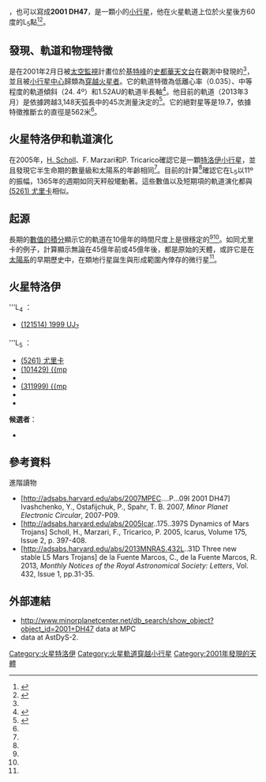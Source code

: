 {{DISPLAYTITLE:{{mp|2001 DH|47}}}}
{{Infobox planet
| bgcolour=#FFFFC0
| name={{mp|2001 DH|47}}
| discovery=yes
| discoverer=[[太空監視|太空監視]]
| discovered= 2001年2月1日
| mp_name={{mp|2001 DH|47}}
| alt_names=
| mp_category={{mpcat|Martian L5|125}}
| epoch= 2013年4月18日 ([[儒略日|JD]] 2456400.5)
| aphelion=1.5766735 [[天文單位|AU]]
| perihelion=1.4708553 AU
| semimajor=1.5237644 AU
| eccentricity=0.0347226
| period= 1.88 [[年|yr]]
| avg_speed=
| inclination=24.39962[[度|°]]
| asc_node=147.42910°
| mean_anomaly=158.33828°
| arg_peri=17.59104°
| physical_characteristics=yes
| dimensions=562 m
| mass=
| density=
| surface_grav=
| escape_velocity=
| sidereal_day=
| albedo=0.5-0.05 （假設）
| single_temperature=
| spectral_type=
| abs_magnitude=19.7
}}
'''{{mp|2001 DH|47}}'''，也可以寫成'''2001 DH47'''，是一顆小的[[小行星|小行星]]，他在火星軌道上位於火星後方60度的L<sub>5</sub>點<ref name=first>{{Cite web |url=http://adsabs.harvard.edu/abs/2005Icar..175..397S |title=Dynamics of Mars Trojans |accessdate=2013-09-25 |archive-date=2018-12-14 |archive-url=https://web.archive.org/web/20181214090225/http://adsabs.harvard.edu/abs/2005Icar..175..397S |dead-url=no }}</ref><ref name=dynamics>{{Cite journal|title=Three new stable L5 Mars Trojans|first1=C.|last1=de la Fuente Marcos|last2=de la Fuente Marcos|first2=R.|date=April 2013|journal=[[Monthly_Notices_of_the_Royal_Astronomical_Society|Monthly Notices of the Royal Astronomical Society: Letters]]|volume=432|issue=1|pages=L31-L35|doi=10.1093/mnrasl/slt028|url=http://adsabs.harvard.edu/abs/2013MNRAS.432L..31D|arxiv=1303.0124|bibcode=2013MNRAS.432L..31D|access-date=2013-09-25|archive-date=2018-12-14|archive-url=https://web.archive.org/web/20181214103610/http://adsabs.harvard.edu/abs/2013MNRAS.432L..31D|dead-url=no}}</ref>。

== 發現、軌道和物理特徵 ==
{{mp|2001 DH|47}}是在2001年2月日被[[太空監視|太空監視]]計畫位於[[基特峰|基特峰]]的[[史都華天文台|史都華天文台]]在觀測中發現的<ref name=mpc/>，並且被[[小行星中心|小行星中心]]歸類為[[火星軌道穿越小行星|穿越火星者]]。它的軌道特徵為低離心率（0.035）、中等程度的軌道傾斜（24. 4º）和1.52AU的軌道半長軸<ref name=mpc>{{Cite web |url=http://www.minorplanetcenter.net/db_search/show_object?object_id=2001+DH47&commit=Show |title=MPC data on 2001 DH47 |accessdate=2013-09-25 |archive-date=2013-10-02 |archive-url=https://web.archive.org/web/20131002064755/http://www.minorplanetcenter.net/db_search/show_object?object_id=2001+DH47&commit=Show |dead-url=no }}</ref>。他目前的軌道（2013年3月）是依據跨越3,148天弧長中的45次測量決定的<ref name=jpl>{{Cite web |url=http://ssd.jpl.nasa.gov/sbdb.cgi?sstr=2001%20DH47;orb=0;cov=0;log=0;cad=0#elem |title=JPL's Solar System Dynamics data on 2001 DH47 |accessdate=2013-09-25 |archive-date=2019-08-21 |archive-url=https://web.archive.org/web/20190821160529/https://ssd.jpl.nasa.gov/sbdb.cgi?sstr=2001#elem |dead-url=no }}</ref>。它的絕對星等是19.7，依據特徵推斷ㄊ的直徑是562米<ref name=jpl/>。

== 火星特洛伊和軌道演化 ==
在2005年，[[Hans_Scholl_(天文學家)|H. Scholl]]、F. Marzari和P. Tricarico確認它是一顆[[火星特洛伊|特洛伊小行星]]，並且發現它半生命期的數量級和太陽系的年齡相同<ref name=first/>。目前的計算<ref name=dynamics/>確認它在L<sub>5</sub>以11º的振幅，1365年的週期如同天秤般矲動著。這些數值以及短期項的軌道演化都與[[小行星5261|(5261) 尤里卡]]相似。

== 起源 ==
長期的[[數值積分|數值的積分]]顯示它的軌道在10億年的時間尺度上是很穩定的<ref name=first/><ref name=dynamics/>。如同尤里卡的例子，計算顯示無論在45億年前或45億年後，都是原始的天體，或許它是在[[太陽系|太陽系]]的早期歷史中，在類地行星誕生與形成範圍內倖存的微行星<ref name=dynamics/>。

== 火星特洛伊 ==
'''L<sub>4</sub> ：
* [[小行星121514|(121514) 1999 UJ<sub>7</sub>]]
'''L<sub>5</sub> ：
* [[小行星5261|(5261) 尤里卡]]
* [[小行星101429|(101429) {{mp]]
* {{mpl|2001 DH|47}}
* [[小行星311999|(311999) {{mp]] 
* {{mpl|2011 SC|191}}
* {{mpl|2011 UN|63}}
'''候選者'''：
* {{mpl|2011 SL|25}}

== 參考資料 ==
<references/>

;進階讀物
* [http://adsabs.harvard.edu/abs/2007MPEC....P...09I 2001 DH47] Ivashchenko, Y., Ostafijchuk, P., Spahr, T. B. 2007, ''Minor Planet Electronic Circular'', 2007-P09.
*[http://adsabs.harvard.edu/abs/2005Icar..175..397S Dynamics of Mars Trojans]{{Wayback|url=http://adsabs.harvard.edu/abs/2005Icar..175..397S |date=20181214090225 }} Scholl, H., Marzari, F., Tricarico, P. 2005, Icarus, Volume 175, Issue 2, p. 397-408. 
*[http://adsabs.harvard.edu/abs/2013MNRAS.432L..31D Three new stable L5 Mars Trojans]{{Wayback|url=http://adsabs.harvard.edu/abs/2013MNRAS.432L..31D |date=20181214103610 }} de la Fuente Marcos, C., de la Fuente Marcos, R. 2013, ''Monthly Notices of the Royal Astronomical Society: Letters'', Vol. 432, Issue 1, pp.31-35.

== 外部連結 ==
* http://www.minorplanetcenter.net/db_search/show_object?object_id=2001+DH47{{Wayback|url=http://www.minorplanetcenter.net/db_search/show_object?object_id=2001+DH47 |date=20131002064855 }} data at MPC
* [http://hamilton.dm.unipi.it/astdys2/index.php?pc=1.1.0&n=2011+SC191 {{mp|2001 DH|47}}] data at AstDyS-2.

{{MinorPlanets Footer}}
{{火星}}
{{portal bar|火星}}


{{DEFAULTSORT:2001 DH47}}
[[Category:火星特洛伊|Category:火星特洛伊]]
[[Category:火星軌道穿越小行星|Category:火星軌道穿越小行星]]
[[Category:2001年發現的天體|Category:2001年發現的天體]]